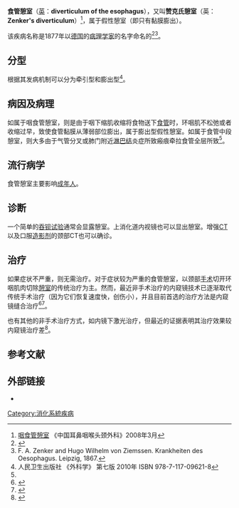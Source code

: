 {{Infobox Disease |
  Name           = 食管憩室 |
  Image          = ZenkerSchraeg.gif |
  Caption        = |
  DiseasesDB     = 31174 |
  ICD10          = {{ICD10|K|22|5|k|20}} |
  ICD9           = {{ICD9|530.6}} |
  ICDO           = |
  OMIM           = |
  MedlinePlus    = |
  eMedicineSubj  = med |
  eMedicineTopic = 2777 |
  MeshID         = D016672 
}}
{{medical}}
'''食管憩室'''（[[英语|英]]：'''diverticulum of the esophagus'''），又叫'''赞克氏憩室'''（英：'''Zenker's diverticulum'''）<ref>[http://www.entnews.net.cn/uploads/soft/magz2/200803/lcbj/001.pdf 咽食管憩室] {{Wayback|url=http://www.entnews.net.cn/uploads/soft/magz2/200803/lcbj/001.pdf |date=20160304082546 }} 《中国耳鼻咽喉头颈外科》2008年3月</ref>，属于假性憩室（即只有黏膜膨出）。

该疾病名称是1877年以[[德国|德国]]的[[病理学|病理学家]]{{link-en|弗里德里希·艾伯特·冯·赞克|Friedrich Albert von Zenker}}的名字命名的<ref>{{WhoNamedIt|synd|2461}}</ref><ref>F. A. Zenker and Hugo Wilhelm von Ziemssen. Krankheiten des Oesophagus. Leipzig, 1867.</ref>。

== 分型 ==
根据其发病机制可以分为牵引型和膨出型<ref name="wkx">人民卫生出版社 《外科学》 第七版 2010年 ISBN 978-7-117-09621-8</ref>。

== 病因及病理 ==
如属于咽食管憩室，则是由于咽下缩肌收缩将食物送下[[食管|食管]]时，环咽肌不松弛或者收缩过早，致使食管黏膜从薄弱部位膨出，属于膨出型假性憩室。如属于食管中段憩室，则大多由于气管分叉或肺门附近[[淋巴结|淋巴结]]炎症所致瘢痕牵拉食管全层所致<ref name="wkx" />。

== 流行病学 ==
食管憩室主要影响[[成年人|成年人]]。

== 诊断 ==
一个简单的[[吞钡试验|吞钡试验]]通常会显露憩室。上消化道内视镜也可以显出憩室。增强[[CT|CT]]以及口服[[造影剂|造影剂]]的颈部CT也可以确诊。

== 治疗 ==
如果症状不严重，则无需治疗。对于症状较为严重的食管憩室，以颈部[[手术|手术]]切开环咽肌肉切除[[憩室|憩室]]的传统治疗为主。然而，最近非手术治疗的内窥镜技术已逐渐取代传统手术治疗（因为它们恢复速度快，创伤小），并且目前首选的治疗方法是内窥镜缝合治疗<ref name="pmid15453934">{{cite journal |author=Sen P, Bhattacharyya AK |title=Endoscopic stapling of pharyngeal pouch |journal=J Laryngol Otol |volume=118 |issue=8 |pages=601–6 |pmid=15453934 |doi=10.1258/0022215041917817 |url=https://archive.org/details/sim_journal-of-laryngology-and-otology_2004-08_118_8/page/601|date=August 2004}}</ref><ref name="pmid12782805">{{cite journal |author=Chang CY, Payyapilli RJ, Scher RL |title=Endoscopic staple diverticulostomy for Zenker's diverticulum: review of literature and experience in 159 consecutive cases |journal=Laryngoscope |volume=113 |issue=6 |pages=957–65 |pmid=12782805 |doi=10.1097/00005537-200306000-00009 |url=http://meta.wkhealth.com/pt/pt-core/template-journal/lwwgateway/media/landingpage.htm?issn=0023-852X&volume=113&issue=6&spage=957 |date=June 2003 |access-date=2013-11-03 |archive-date=2012-03-26 |archive-url=https://web.archive.org/web/20120326115055/http://meta.wkhealth.com/pt/pt-core/template-journal/lwwgateway/media/landingpage.htm?issn=0023-852X&volume=113&issue=6&spage=957 |dead-url=no }}</ref>。

也有其他的非手术治疗方式，如内镜下激光治疗，但最近的证据表明其治疗效果较内窥镜治疗差<ref name="pmid16954989">{{cite journal |author=Miller FR, Bartley J, Otto RA |title=The endoscopic management of Zenker diverticulum: CO2 laser versus endoscopic stapling |journal=Laryngoscope |volume=116 |issue=9 |pages=1608–11 |pmid=16954989 |doi=10.1097/01.mlg.0000233508.06499.41 |url=http://meta.wkhealth.com/pt/pt-core/template-journal/lwwgateway/media/landingpage.htm?doi=10.1097/01.mlg.0000233508.06499.41 |date=September 2006 |access-date=2022-03-09 |archive-date=2012-03-26 |archive-url=https://web.archive.org/web/20120326115139/http://meta.wkhealth.com/pt/pt-core/template-journal/lwwgateway/media/landingpage.htm?doi=10.1097%2F01.mlg.0000233508.06499.41 |dead-url=no }}</ref>。

== 参考文献 ==
{{reflist}}

== 外部链接 ==
* {{EMedicine|med|2777|Zenker's diverticulum}}

[[Category:消化系統疾病|Category:消化系統疾病]]